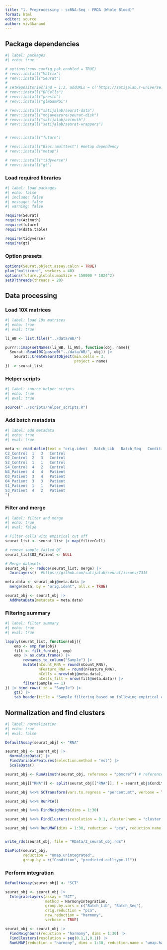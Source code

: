 ```yaml
---
title: "1. Preprocessing - scRNA-Seq - FRDA (Whole Blood)"
format: html
editor: source
author: viv3kanand
---
```


## Package dependencies

```r
#| label: packages
#| echo: true

# options(renv.config.pak.enabled = TRUE)
# renv::install("Matrix")
# renv::install("Seurat")
# 
# setRepositories(ind = 1:3, addURLs = c('https://satijalab.r-universe.dev', 'https://bnprks.r-universe.dev/'))
# renv::install("BPCells")
# renv::install("presto")
# renv::install("glmGamPoi")

# renv::install("satijalab/seurat-data")
# renv::install("mojaveazure/seurat-disk")
# renv::install("satijalab/azimuth")
# renv::install("satijalab/seurat-wrappers")


# renv::install("future")

# renv::install("Bioc::multtest") #metap dependency
# renv::install("metap")

# renv::install("tidyverse")
# renv::install("gt")
```

### Load required libraries

```r
#| label: load packages
#| echo: false
#| include: false
#| message: false
#| warning: false

require(Seurat)
require(Azimuth)
require(future)
require(data.table)

require(tidyverse)
require(gt)

```
### Option presets
```r
options(Seurat.object.assay.calcn = TRUE)
plan("multicore", workers = 40)
options(future.globals.maxSize = 150000 * 1024^2)
setDTthreads(threads = 20)
```

## Data processing

### Load 10X matrices

```r
#| label: load 10x matrices
#| echo: true
#| eval: true

li_WB <- list.files("../data/WB/")

purrr::imap(setNames(li_WB, li_WB), function(obj, name){
  Seurat::Read10X(paste0("../data/WB/", obj)) |> 
    Seurat::CreateSeuratObject(min.cells = 3,
                               project = name)
}) -> seurat_list

```

### Helper scripts

```r
#| label: source helper scripts
#| echo: true
#| eval: true

source("../scripts/helper_scripts.R")
```

### Add batch metadata

```r
#| label: add metadata
#| echo: true
#| eval: true

meta <- read.delim(text = "orig.ident	Batch_Lib	Batch_Seq	Condition
C2_Control	1	3	Control
O2_Control	2	3	Control
S2_Control	1	1	Control
S4_Control	4	2	Control
N4_Patient	4	4	Patient
O3_Patient	3	4	Patient
O4_Patient	3	3	Patient
S1_Patient	1	1	Patient
S3_Patient	4	2	Patient
")
```

### Filter and merge

```r
#| label: filter and merge
#| echo: true
#| eval: false

# Filter cells with empirical cut off
seurat_list <- seurat_list |> map(filterCell)

# remove sample failed QC
seurat_list$O3_Patient <- NULL

# Merge datasets
seurat_obj <- reduce(seurat_list, merge) |>
  JoinLayers()  #https://github.com/satijalab/seurat/issues/7316

meta.data <- seurat_obj@meta.data |> 
  merge(meta, by = "orig.ident", all.x = TRUE)

seurat_obj <- seurat_obj |> 
  AddMetaData(metadata = meta.data)
```

### Filtering summary

```r
#| label: filter summary
#| echo: true
#| eval: true

lapply(seurat_list, function(obj){
    emp <- emp_fun(obj)
    filt <- filt_fun(obj, emp)
    emp |> as.data.frame() |> 
        rownames_to_column("Sample") |> 
        mutate(nCount_RNA = round(nCount_RNA),
               nFeature_RNA = round(nFeature_RNA),
               nCells = nrow(obj@meta.data),
               nCells_filt = nrow(filt@meta.data)) |> 
        filter(Sample == 1)
}) |> bind_rows(.id = "Sample") |> 
    gt() |> 
    tab_header(title = "Sample filtering based on following empirical cut off")
```


## Normalization and find clusters
```r
#| label: normalization
#| echo: true
#| eval: false

DefaultAssay(seurat_obj) <- "RNA"

seurat_obj <- seurat_obj |> 
  NormalizeData() |> 
  FindVariableFeatures(selection.method = "vst") |> 
  ScaleData()

seurat_obj <- RunAzimuth(seurat_obj, reference = "pbmcref") # reference for later

seurat_obj[["RNA"]] <- split(seurat_obj[["RNA"]], f = seurat_obj$Condition) #split into condition

seurat_obj %<>% SCTransform(vars.to.regress = "percent.mt", verbose = TRUE) 

seurat_obj %<>% RunPCA()

seurat_obj %<>% FindNeighbors(dims = 1:30)

seurat_obj %<>% FindClusters(resolution = 0.1, cluster.name = "cluster.unintegrated")

seurat_obj %<>% RunUMAP(dims = 1:30, reduction = "pca", reduction.name = "umap.unintegrated")


write_rds(seurat_obj, file = "RData/2_seurat_obj.rds")

DimPlot(seurat_obj, 
        reduction = "umap.unintegrated", 
        group.by = c("Condition", "predicted.celltype.l1"))

```

### Perform integration
```r
DefaultAssay(seurat_obj) <- "SCT"

seurat_obj <- seurat_obj |> 
  IntegrateLayers(assay = "SCT",
                  method = HarmonyIntegration, 
                  group.by.vars = c("Batch_Lib", "Batch_Seq"),
                  orig.reduction = "pca", 
                  new.reduction = "harmony", 
                  verbose = TRUE)

seurat_obj <- seurat_obj |> 
  FindNeighbors(reduction = "harmony", dims = 1:30) |> 
  FindClusters(resolution = seq(0.1,1,0.1)) |> 
  RunUMAP(reduction = "harmony", dims = 1:30, reduction.name = "umap.harmony")
```
























